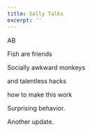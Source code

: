 ```yaml
---
title: Sally Talks
excerpt: ''
---
```


AB

Fish are friends

Socially awkward monkeys

and talentless hacks

how to make this work

Surprising behavior.

Another update.
